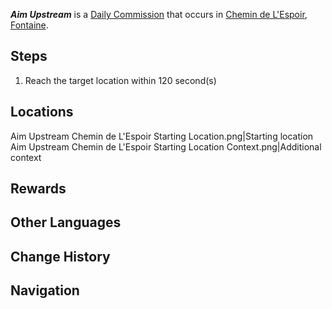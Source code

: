 {{Quest Infobox
|id            = 32601
|type          = Commission
|image         = Commission Aim Upstream.png
|startLocation = [[Chemin de L'Espoir]], [[Fontaine]]
|startLocation2 = 
|region        = Fontaine
|area          = Court of Fontaine Region
|subarea       = Chemin de L'Espoir
|requirement   = <!--Any quest that needs to be completed first-->
|characters    = Traveler
|otherRewards  = 
* AR-Dependent Rewards
}}
'''''Aim Upstream''''' is a [[Daily Commission]] that occurs in [[Chemin de L'Espoir]], [[Fontaine]].

==Steps==
{{Quest Description|Reach the destination within the time limit.}}
# Reach the target location within 120 second(s)

==Locations==
<gallery>
Aim Upstream Chemin de L'Espoir Starting Location.png|Starting location
Aim Upstream Chemin de L'Espoir Starting Location Context.png|Additional context
</gallery>

<!--
==Gameplay Notes==
<!-- Any notes that will help complete the quest -->
<!--* Note 1
<!-- Any screenshots or videos that can help complete the quest go into the gallery
<gallery>
</gallery>
-->
==Rewards==
{{Commission Rewards|full}}

==Other Languages==
{{Other Languages
|en      = Aim Upstream
|zhs     = 力争上游
|zhs_rm  = Lìzhēngshàngyóu
|zht     = 力爭上游
|zht_rm  = Lìzhēngshàngyóu
|zh_tl   = Aim High
|ja      = 高みを目指せ
|ja_rm   = Takami wo Mezase
|ja_tl   = 
|ko      = 상류를 향해
|ko_tl   = Towards Upstream
|es      = Nadando a contracorriente
|es_tl   = Swimming Against the Current
|fr      = Contre-courant
|fr_tl   = Countercurrent
|ru      = Против течения
|ru_tl   = Against the Current
|th      = ทะยานสู่เบื้องบน
|th_rm   = 
|th_tl   = 
|vi      = Phấn Đấu Bơi Lên
|vi_tl   = 
|de      = Gegen den Strom
|de_tl   = Against the Stream
|id      = Bertarung Melawan Arus
|id_tl   = Fighting Against the Current
|pt      = Nadando Contra a Corrente
|pt_tl   = 
|tr      = Akıntıya Karşı
|tr_tl   = Against the Stream
|it      = Mira controcorrente
|it_tl   = Aim Upstream
}}

==Change History==
{{Change History|4.0}}

==Navigation==
{{Commission Navbox|Basic}}